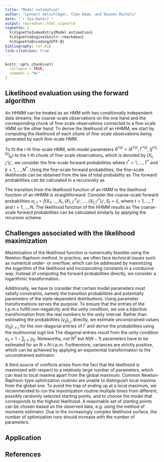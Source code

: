 ```yaml
---
title: "Model estimation"
author: "Lennart Oelschläger, Timo Adam, and Rouven Michels"
date: "`r Sys.Date()`"
output: rmarkdown::html_vignette
vignette: >
  %\VignetteIndexEntry{Model estimation}
  %\VignetteEngine{knitr::rmarkdown}
  %\VignetteEncoding{UTF-8}
bibliography: ref.bib
link-citations: true
---
```


<!-- 
Assignee: Timo (theory part), Lennart (application part)
Purpose: definition of likelihood, maximization of likelihood, challenges in the maximization, application in fHMM
--> 

```r
knitr::opts_chunk$set(
  collapse = TRUE,
  comment = "#>"
)
```

## Likelihood evaluation using the forward algorithm

An HHMM can be treated as an HMM with two conditionally independent data streams; the coarse-scale observations on the one hand and the corresponding chunk of fine-scale observations connected to a fine-scale HMM on the other hand. To derive the likelihood of an HHMM, we start by computing the likelihood of each chunk of fine-scale observations being generated by each fine-scale HMM. 

To fit the $i$-th fine-scale HMM, with model parameters $\theta^{*(i)}=(\delta^{*(i)}, \Gamma^{*(i)},(f^{*(i,k)})_k)$ to the $t$-th chunk of fine-scale observations, which is denoted by $(X_{t,t^*})_{t^*}$, we consider the fine-scale forward probabilities 
\begin{align*}
\alpha^{*(i)}_{k,t^*}=f^{*(i)}(X^*_{t,1},\dots,X^*_{t,t^*}, S^*_{t,t^*}=k),
\end{align*}
where $t^*=1,\dots,T^*$ and $k=1,\dots,N^*$. Using the fine-scale forward probabilities, the fine-scale likelihoods can be obtained from the law of total probability as
\begin{align*}
\mathcal{L}^\text{HMM}(\theta^{*(i)}\mid (X^*_{t,t^*})_{t^*})=\sum_{k=1}^{N^*}\alpha^{*(i)}_{k,T^*}.
\end{align*}
The forward probabilities can be calculated in a recursively as
\begin{align*}
\alpha^{*(i)}_{k,1} &= \delta^{*(i)}_k f^{*(i,k)}(X^*_{t,1}), \\
\alpha^{*(i)}_{k,t^*} &= f^{*(i,k)}(X^*_{t,t^*})\sum_{j=1}^{N^*}\gamma^{*(i)}_{jk}\alpha^{*(i)}_{j,t^*-1}, \quad t^*=2,\dots,T^*.
\end{align*}

The transition from the likelihood function of an HMM to the likelihood function of an HHMM is straightforward: Consider the coarse-scale forward probabilities
$\alpha_{i,t}=f(X_1,\dots,X_t,(X^*_{1,t^*})_{t^*},\dots,(X^*_{t,t^*})_{t^*}, S_t=i)$,
where $t=1,\dots,T$ and $i=1,\dots,N$. The likelihood function of the HHMM results as
\begin{align*}
\mathcal{L}^\text{HHMM}(\theta,(\theta^{*(i)})_i\mid (X_t)_t,((X^*_{t,t^*})_{t^*})_t)=\sum_{i=1}^{N}\alpha_{i,T}.
\end{align*}
The coarse-scale forward probabilities can be calculated similarly by applying the recursive scheme
\begin{align*}
\alpha_{i,1} &= \delta_i \mathcal{L}^\text{HMM}(\theta^{*(i)}\mid (X^*_{1,t^*})_{t^*})f^{(i)}(X_1), \\
\alpha_{i,t} &= \mathcal{L}^\text{HMM}(\theta^{*(i)}\mid (X^*_{t,t^*})_{t^*}) f^{(i)}(X_t)\sum_{j=1}^{N}\gamma_{ji}\alpha_{j,t-1}, \quad t=2,\dots,T.
\end{align*}

## Challenges associated with the likelihood maximization

Maximization of the likelihood function is numerically feasible using the Newton-Raphson method. In practice, we often face technical issues such as numerical under- or overflow, which can be addressed by maximizing the logarithm of the likelihood and incorporating constants in a conducive way. Instead of computing the forward probabilities directly, we consider a logarithmic transformation.

Additionally, we have to consider that certain model parameters must satisfy constraints, namely the transition probabilities and potentially parameters of the state-dependent distributions. Using parameter transformations serves the purpose. To ensure that the entries of the t.p.m.s fulfill non-negativity and the unity condition, we use a bijective transformation from the real numbers to the unity interval. Rather than estimating the probabilities $(\gamma_{ij})_{i,j}$ directly, we estimate unconstrained values $(\eta_{ij})_{i\neq j}$ for the non-diagonal entries of $\Gamma$ and derive the probabilities using the multinomial logit link
\begin{align*}
\gamma_{ij}=\frac{\exp[\eta_{ij}]}{1+\sum_{k\neq i}\exp[\eta_{ik}]},~i\neq j.
\end{align*}
The diagonal entries result from the unity condition $\gamma_{ii}=1-\sum_{j\neq i}\gamma_{ij}$. Noteworthy, not $N^2$ but $N(N-1)$ parameters have to be estimated for an $N\times N$-t.p.m. Furthermore, variances are strictly positive, which can be achieved by applying an exponential transformation to the unconstrained estimator.

A third source of conflicts arises from the fact that the likelihood is maximized with respect to a relatively large number of parameters, which can lead to local maxima apart from the global maximum. Common Newton-Raphson-type optimization routines are unable to distinguish local maxima from the global one. To avoid the trap of ending up at a local maximum, we recommended to run the maximization routine multiple times from different, possibly randomly selected starting points, and to choose the model that corresponds to the highest likelihood. A reasonable set of starting points can be chosen based on the observed data, e.g.\ using the method of moments estimator. Due to the increasingly complex likelihood surface, the number of optimization runs should increase with the number of parameters.

## Application

## References
